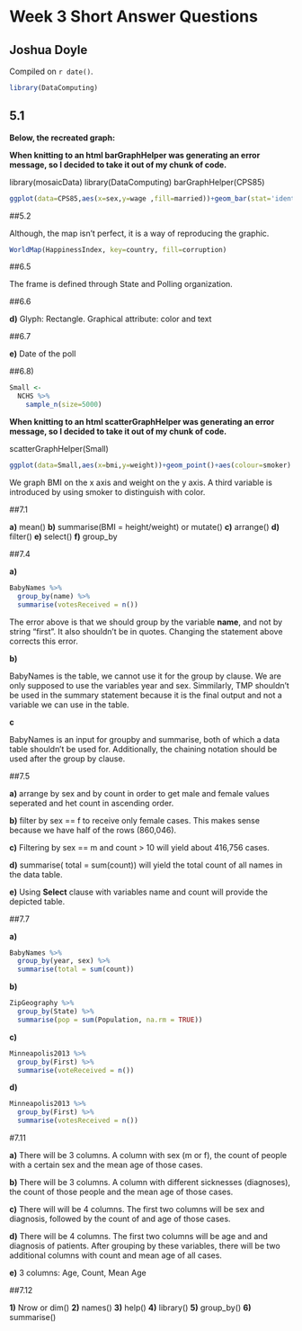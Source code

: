# Week 3 Short Answer Questions

## Joshua Doyle 

<!-- leave this material as is -->
Compiled on `r date()`.

```r
library(DataComputing)
```
<!-- put your content after this line -->

## 5.1

**Below, the recreated graph:**


**When knitting to an html barGraphHelper was generating an error message, so I decided to take it out of my chunk of code.**

library(mosaicData)
library(DataComputing)
barGraphHelper(CPS85)


```r
ggplot(data=CPS85,aes(x=sex,y=wage ,fill=married))+geom_bar(stat='identity',position='dodge', width=.9)+ facet_wrap(~race,ncol=3)
```

##5.2 

Although, the map isn't perfect, it is a way of reproducing the graphic.

```r
WorldMap(HappinessIndex, key=country, fill=corruption)
```

##6.5

The frame is defined through State and Polling organization. 

##6.6 

**d)** Glyph: Rectangle. Graphical attribute: color and text 

##6.7

**e)** Date of the poll

##6.8)

```r
Small <-
  NCHS %>%
    sample_n(size=5000)
```

**When knitting to an html scatterGraphHelper was generating an error message, so I decided to take it out of my chunk of code.** 

scatterGraphHelper(Small)

```r
ggplot(data=Small,aes(x=bmi,y=weight))+geom_point()+aes(colour=smoker) 
```

We graph BMI on the x axis and weight on the y axis. A third variable is introduced by using smoker to distinguish with color. 

##7.1 

**a)** mean()
**b)** summarise(BMI = height/weight) or mutate()
**c)** arrange()
**d)** filter()
**e)** select()
**f)** group_by 

##7.4

**a)**

```r
BabyNames %>%
  group_by(name) %>%
  summarise(votesReceived = n())
```

The error above is that we should group by the variable **name**, and not by string "first". It also shouldn't be in quotes. Changing the statement above corrects this error. 

**b)**

BabyNames is the table, we cannot use it for the group by clause. We are only supposed to use the variables year and sex. Simmilarly, TMP shouldn't be used in the summary statement because it is the final output and not a variable we can use in the table. 

**c**

BabyNames is an input for groupby and summarise, both of which a data table shouldn't be used for. Additionally, the chaining notation should be used after the group by clause. 

##7.5

**a)** arrange by sex and by count in order to get male and female values seperated and het count in ascending order. 

**b)** filter by sex == f to receive only female cases. This makes sense because we have half of the rows (860,046). 

**c)** Filtering by sex == m and count > 10 will yield about 416,756 cases. 

**d)** summarise( total = sum(count)) will yield the total count of all names in the data table. 

**e)** Using **Select** clause with variables name and count will provide the depicted table. 

##7.7

**a)**
```r
BabyNames %>%
  group_by(year, sex) %>%
  summarise(total = sum(count))
```

**b)** 

```r
ZipGeography %>%
  group_by(State) %>%
  summarise(pop = sum(Population, na.rm = TRUE))
```

**c)** 

```r
Minneapolis2013 %>%
  group_by(First) %>%
  summarise(voteReceived = n())
```

**d)** 

```r
Minneapolis2013 %>%
  group_by(First) %>%
  summarise(votesReceived = n())
```

#7.11

**a)** There will be 3 columns. A column with sex (m or f), the count of people with a certain sex and the mean age of those cases. 

**b)** There will be 3 columns. A column with different sicknesses (diagnoses), the count of those people and the mean age of those cases. 

**c)** There will will be 4 columns. The first two columns will be sex and diagnosis, followed by the count of and age of those cases. 

**d)** There will be 4 columns. The first two columns will be age and and diagnosis of patients. After grouping by these variables, there will be two additional columns with count and mean age of all cases. 

**e)** 3 columns: Age, Count, Mean Age

##7.12

**1)** Nrow or dim()
**2)** names()
**3)** help()
**4)** library()
**5)** group_by()
**6)** summarise()
